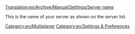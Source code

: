 [[Translation:en/Archive/Manual/Settings/Server name]]


This is the name of your server as shown on the server list.
[[Category:en/Multiplayer]]
[[Category:en/Settings & Preferences]]

{{en/OpenTTD-Patch-Stub}}